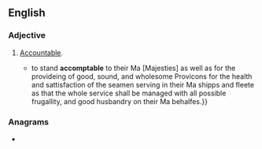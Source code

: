 ==English==

===Adjective===
{{head|en|adjective}}

# {{lb|en|archaic}} [[accountable|Accountable]].
#* {{quote-journal|en|author=John Barrow|title=Ancient Naval Records|magazine=[[w:The Nautical Magazine|The Nautical Magazine and Naval Chronicle, [...] A Journal of Papers on Subjects Connected with Maritime Affairs]]|location=London|publisher=Simpkin, Marshall, and Co.{{nb...|Stationers’ Hall Court.}}|month=September|year=1848|volume=XVII|issue=9|section=paragraph 17|page=482|pageurl=https://books.google.com/books?id=NIMEAAAAQAAJ&pg=PA482|oclc=630151561|passage=They are {{...}} to stand '''accomptable''' to their Ma{{sup|ts}} [Majesties] as well as for the provideing of good, sound, and wholesome Provicons for the health and sattisfaction of the seamen serving in their Ma{{sup|ts}} shipps and fleete as that the whole service shall be managed with all possible frugallity, and good husbandry on their Ma{{sup|ts}} behalfes.}}

===Anagrams===
* {{anagrams|en|a=aabccelmopt|compactable}}